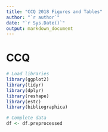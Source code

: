 ```yaml
---
title: "CCQ 2018 Figures and Tables"
author: "`r author`"
date: "`r Sys.Date()`"
output: markdown_document
---
```


# CCQ

```r
# Load libraries
library(ggplot2)
library(tidyr)
library(dplyr)
library(reshape)
library(estc)
library(bibliographica)
```

```r
# Complete data
df <- df.preprocessed
```

